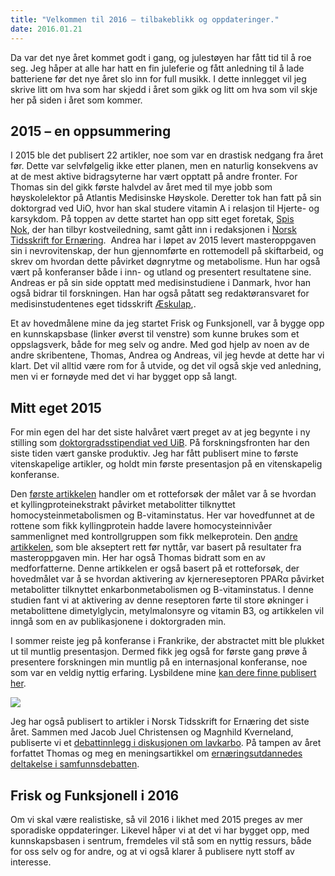 ```yaml
---
title: "Velkommen til 2016 – tilbakeblikk og oppdateringer."
date: 2016.01.21
---
```


Da var det nye året kommet godt i gang, og julestøyen har fått tid til å roe seg. Jeg håper at alle har hatt en fin juleferie og fått anledning til å lade batteriene før det nye året slo inn for full musikk. I dette innlegget vil jeg skrive litt om hva som har skjedd i året som gikk og litt om hva som vil skje her på siden i året som kommer.

## 2015 – en oppsummering

I 2015 ble det publisert 22 artikler, noe som var en drastisk nedgang fra året før. Dette var selvfølgelig ikke etter planen, men en naturlig konsekvens av at de mest aktive bidragsyterne har vært opptatt på andre fronter. For Thomas sin del gikk første halvdel av året med til mye jobb som høyskolelektor på Atlantis Medisinske Høyskole. Deretter tok han fatt på sin doktorgrad ved UiO, hvor han skal studere vitamin A i relasjon til Hjerte- og karsykdom. På toppen av dette startet han opp sitt eget foretak, [Spis Nok](https://www.facebook.com/spisnok1/?fref=ts), der han tilbyr kostveiledning, samt gått inn i redaksjonen i [Norsk Tidsskrift for Ernæring](http://ntfe.no/).  Andrea har i løpet av 2015 levert masteroppgaven sin i nevrovitenskap, der hun gjennomførte en rottemodell på skiftarbeid, og skrev om hvordan dette påvirket døgnrytme og metabolisme. Hun har også vært på konferanser både i inn- og utland og presentert resultatene sine. Andreas er på sin side opptatt med medisinstudiene i Danmark, hvor han også bidrar til forskningen. Han har også påtatt seg redaktøransvaret for medisinstudentenes eget tidsskrift [Æskulap](http://legeforeningen.no/Student/Norsk-medisinstudentforening/asculap/?so=0),.

Et av hovedmålene mine da jeg startet Frisk og Funksjonell, var å bygge opp en kunnskapsbase (linker øverst til venstre) som kunne brukes som et oppslagsverk, både for meg selv og andre. Med god hjelp av noen av de andre skribentene, Thomas, Andrea og Andreas, vil jeg hevde at dette har vi klart. Det vil alltid være rom for å utvide, og det vil også skje ved anledning, men vi er fornøyde med det vi har bygget opp så langt.

## Mitt eget 2015

For min egen del har det siste halvåret vært preget av at jeg begynte i ny stilling som [doktorgradsstipendiat ved UiB](http://www.uib.no/personer/Vegard.Lysne). På forskningsfronten har den siste tiden vært ganske produktiv. Jeg har fått publisert mine to første vitenskapelige artikler, og holdt min første presentasjon på en vitenskapelig konferanse.

Den [første artikkelen](http://www.mdpi.com/2072-6643/7/6/4498) handler om et rotteforsøk der målet var å se hvordan et kyllingproteinekstrakt påvirket metabolitter tilknyttet homocysteinmetabolismen og B-vitaminstatus. Her var hovedfunnet at de rottene som fikk kyllingprotein hadde lavere homocysteinnivåer sammenlignet med kontrollgruppen som fikk melkeprotein. Den [andre artikkelen](http://www.mdpi.com/2072-6643/8/1/26), som ble akseptert rett før nyttår, var basert på resultater fra masteroppgaven min. Her har også Thomas bidratt som en av medforfatterne. Denne artikkelen er også basert på et rotteforsøk, der hovedmålet var å se hvordan aktivering av kjernereseptoren PPARα påvirket metabolitter tilknyttet enkarbonmetabolismen og B-vitaminstatus. I denne studien fant vi at aktivering av denne reseptoren førte til store økninger i metabolittene dimetylglycin, metylmalonsyre og vitamin B3, og artikkelen vil inngå som en av publikasjonene i doktorgraden min.

I sommer reiste jeg på konferanse i Frankrike, der abstractet mitt ble plukket ut til muntlig presentasjon. Dermed fikk jeg også for første gang prøve å presentere forskningen min muntlig på en internasjonal konferanse, noe som var en veldig nyttig erfaring. Lysbildene mine [kan dere finne publisert her](https://www.researchgate.net/publication/282857218_Elevated_plasma_dimethylglycine_predicts_cardiovascular_risk_only_when_plasma_methylmalonic_acid_is_also_high).

![](images/clipboard-2274142915.png)

Jeg har også publisert to artikler i Norsk Tidsskrift for Ernæring det siste året. Sammen med Jacob Juel Christensen og Magnhild Kverneland, publiserte vi et [debattinnlegg i diskusjonen om lavkarbo](http://ntfe.no/utgaver/23-nr-2-2015/200-lavkarbodietter-har-kommet-for-a-bli-men-horer-hjemme-i-klinikken). På tampen av året forfattet Thomas og meg en meningsartikkel om [ernæringsutdannedes deltakelse i samfunnsdebatten](http://www.ntfe.no/utgaver/24-nr-3-2015/210-meningsartikkkel-ta-faget-tilbake).

## Frisk og Funksjonell i 2016

Om vi skal være realistiske, så vil 2016 i likhet med 2015 preges av mer sporadiske oppdateringer. Likevel håper vi at det vi har bygget opp, med kunnskapsbasen i sentrum, fremdeles vil stå som en nyttig ressurs, både for oss selv og for andre, og at vi også klarer å publisere nytt stoff av interesse.
